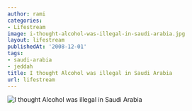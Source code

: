 ```yaml
---
author: rami
categories:
- Lifestream
image: i-thought-alcohol-was-illegal-in-saudi-arabia.jpg
layout: lifestream
publishedAt: '2008-12-01'
tags:
- saudi-arabia
- jeddah
title: I thought Alcohol was illegal in Saudi Arabia
url: lifestream
---
```


![I thought Alcohol was illegal in Saudi Arabia]( /assets/images/content/lifestream/i-thought-alcohol-was-illegal-in-saudi-arabia.jpg )